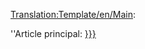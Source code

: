<noinclude>[[Translation:Template/en/Main]]</noinclude><noinclude></noinclude>:<div class="noprint relarticle mainarticle">''Article principal: [[{{{1}}}/Ca|{{{l1|{{{1}}}}}}]]</div>